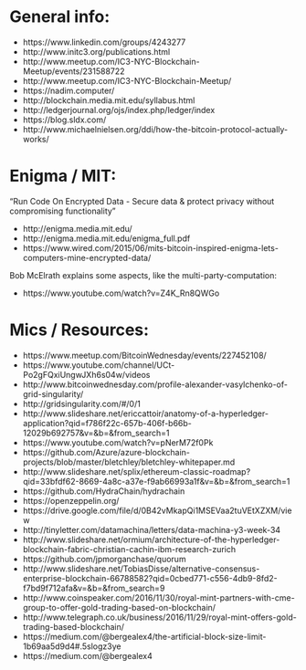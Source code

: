 
# General info:

- https://www.linkedin.com/groups/4243277
- http://www.initc3.org/publications.html
- http://www.meetup.com/IC3-NYC-Blockchain-Meetup/events/231588722
- http://www.meetup.com/IC3-NYC-Blockchain-Meetup/
- https://nadim.computer/
- http://blockchain.media.mit.edu/syllabus.html
- http://ledgerjournal.org/ojs/index.php/ledger/index
- https://blog.sldx.com/
- http://www.michaelnielsen.org/ddi/how-the-bitcoin-protocol-actually-works/

# Enigma / MIT:

"Run Code On Encrypted Data - Secure data & protect privacy without compromising functionality”

- http://enigma.media.mit.edu/
- http://enigma.media.mit.edu/enigma_full.pdf
- https://www.wired.com/2015/06/mits-bitcoin-inspired-enigma-lets-computers-mine-encrypted-data/

Bob McElrath explains some aspects, like the multi-party-computation:

- https://www.youtube.com/watch?v=Z4K_Rn8QWGo


# Mics / Resources: 

- https://www.meetup.com/BitcoinWednesday/events/227452108/
- https://www.youtube.com/channel/UCt-Po2gFQxiUngwJXh6s04w/videos 
- http://www.bitcoinwednesday.com/profile-alexander-vasylchenko-of-grid-singularity/ 
- http://gridsingularity.com/#/0/1
- http://www.slideshare.net/ericcattoir/anatomy-of-a-hyperledger-application?qid=f786f22c-657b-406f-b66b-12029b692757&v=&b=&from_search=1 
- https://www.youtube.com/watch?v=pNerM72f0Pk 
- https://github.com/Azure/azure-blockchain-projects/blob/master/bletchley/bletchley-whitepaper.md 
- http://www.slideshare.net/splix/ethereum-classic-roadmap?qid=33bfdf62-8669-4a8c-a37e-f9ab66993a1f&v=&b=&from_search=1 
- https://github.com/HydraChain/hydrachain 
- https://openzeppelin.org/ 
- https://drive.google.com/file/d/0B42vMkapQi1MSEVaa2tuVEtXZXM/view
- http://tinyletter.com/datamachina/letters/data-machina-y3-week-34 
- http://www.slideshare.net/ormium/architecture-of-the-hyperledger-blockchain-fabric-christian-cachin-ibm-research-zurich 
- https://github.com/jpmorganchase/quorum 
- http://www.slideshare.net/TobiasDisse/alternative-consensus-enterprise-blockchain-66788582?qid=0cbed771-c556-4db9-8fd2-f7bd9f712afa&v=&b=&from_search=9
- http://www.coinspeaker.com/2016/11/30/royal-mint-partners-with-cme-group-to-offer-gold-trading-based-on-blockchain/ 
- http://www.telegraph.co.uk/business/2016/11/29/royal-mint-offers-gold-trading-based-blockchain/ 
- https://medium.com/@bergealex4/the-artificial-block-size-limit-1b69aa5d9d4#.5slogz3ye 
- https://medium.com/@bergealex4




